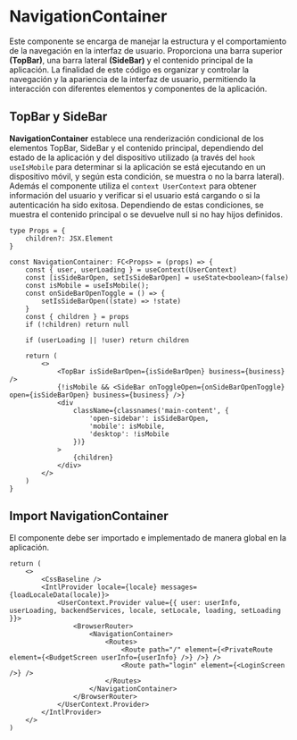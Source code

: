 # NavigationContainer

Este componente se encarga de manejar la estructura y el comportamiento de la navegación en la interfaz de usuario. Proporciona una barra superior **(TopBar)**, una barra lateral **(SideBar)** y el contenido principal de la aplicación. La finalidad de este código es organizar
y controlar la navegación y la apariencia de la interfaz de usuario, permitiendo la interacción con diferentes elementos y componentes de la aplicación.

## TopBar y SideBar

**NavigationContainer** establece una renderización condicional de los elementos TopBar, SideBar y el contenido principal, dependiendo del estado de la aplicación y del dispositivo utilizado 
(a través del `hook useIsMobile` para determinar si la aplicación se está ejecutando en un dispositivo móvil, y según esta condición, se muestra o no la barra lateral).
Además el componente utiliza el `context UserContext` para obtener información del usuario y verificar si el usuario está cargando o si la autenticación ha sido exitosa. Dependiendo de estas condiciones, se muestra el contenido principal o se devuelve null si no hay hijos definidos.

```tsx title="/components/navigation/NavigationContainer.tsx" {1,4-6,11} showLineNumbers
type Props = {
    children?: JSX.Element
}

const NavigationContainer: FC<Props> = (props) => {
    const { user, userLoading } = useContext(UserContext)
    const [isSideBarOpen, setIsSideBarOpen] = useState<boolean>(false)
    const isMobile = useIsMobile();
    const onSideBarOpenToggle = () => {
        setIsSideBarOpen((state) => !state)
    }
    const { children } = props
    if (!children) return null

    if (userLoading || !user) return children

    return (
        <>
            <TopBar isSideBarOpen={isSideBarOpen} business={business} />
            {!isMobile && <SideBar onToggleOpen={onSideBarOpenToggle} open={isSideBarOpen} business={business} />}
            <div
                className={classnames('main-content', {
                    'open-sidebar': isSideBarOpen,
                    'mobile': isMobile,
                    'desktop': !isMobile
                })}
            >
                {children}
            </div>
        </>
    )
}
```

## Import NavigationContainer

El componente debe ser importado e implementado de manera global en la aplicación.

```tsx title="/src/App.tsx"
return (
    <>
        <CssBaseline />
        <IntlProvider locale={locale} messages={loadLocaleData(locale)}>
            <UserContext.Provider value={{ user: userInfo, userLoading, backendServices, locale, setLocale, loading, setLoading }}>
                <BrowserRouter>
                    <NavigationContainer>
                        <Routes>
                            <Route path="/" element={<PrivateRoute element={<BudgetScreen userInfo={userInfo} />} />} />
                            <Route path="login" element={<LoginScreen />} />
                        </Routes>
                    </NavigationContainer>
                </BrowserRouter>
            </UserContext.Provider>
        </IntlProvider>
    </>
)
```